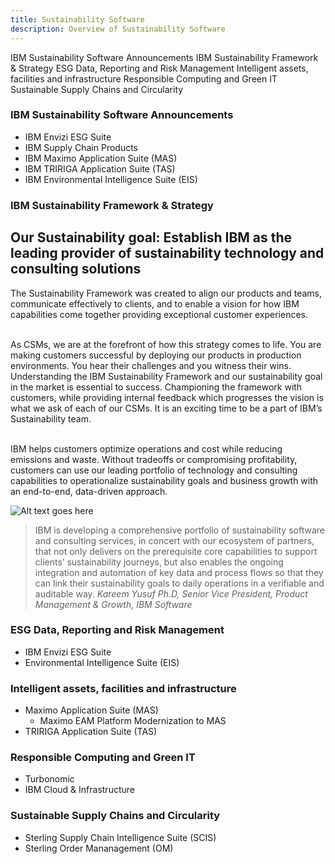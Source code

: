 ```yaml
---
title: Sustainability Software
description: Overview of Sustainability Software
---
```



<AnchorLinks small>
<AnchorLink>IBM Sustainability Software Announcements</AnchorLink>
<AnchorLink>IBM Sustainability Framework & Strategy</AnchorLink>
<AnchorLink>ESG Data, Reporting and Risk Management</AnchorLink>
<AnchorLink>Intelligent assets, facilities and infrastructure</AnchorLink>
<AnchorLink>Responsible Computing and Green IT</AnchorLink>
<AnchorLink>Sustainable Supply Chains and Circularity</AnchorLink>
</AnchorLinks>

<Row>

### IBM Sustainability Software Announcements

</Row>

- <Link to='/common/ai-apps/csm-ai-envizi#envizi-announcements' target='_blank' rel='noreferrer noopener'>IBM Envizi ESG Suite</Link>
- <Link to='/common/ai-apps/csm-ai-supply-chain#supply-chain-announcements' target='_blank' rel='noreferrer noopener'>IBM Supply Chain Products</Link>
- <Link to='/common/ai-apps/csm-ai-maximo#maximo-application-suite-announcements' target='_blank' rel='noreferrer noopener'>IBM Maximo Application Suite (MAS)</Link>
- <Link to='/common/ai-apps/csm-ai-tririga#tririgatas-announcements' target='_blank' rel='noreferrer noopener'>IBM TRIRIGA Application Suite (TAS)</Link>
- <Link to='/common/ai-apps/csm-ai-weather-center#eis-announcements' target='_blank' rel='noreferrer noopener'>IBM Environmental Intelligence Suite (EIS)</Link>

<Row>



### IBM Sustainability Framework & Strategy



</Row>

<Row>

## Our Sustainability goal: Establish IBM as the leading provider of sustainability technology and consulting solutions

</Row>

<Row>

The Sustainability Framework was created to align our products and teams, communicate effectively to clients, and to enable a vision for how IBM capabilities come together providing exceptional customer experiences.<br/><br/>

As CSMs, we are at the forefront of how this strategy comes to life.  You are making customers successful by deploying our products in production environments.  You hear their challenges and you witness their wins.  Understanding the IBM Sustainability Framework and our sustainability goal in the market is essential to success.  Championing the framework with customers, while providing internal feedback which progresses the vision is what we ask of each of our CSMs.  It is an exciting time to be a part of IBM’s Sustainability team.<br/><br/>

IBM helps customers optimize operations and cost while reducing emissions and waste. Without tradeoffs
or compromising profitability, customers can use our leading portfolio of technology and consulting
capabilities to operationalize sustainability goals and business growth with an end-to-end, data-driven approach.<br/>

</Row>

<Row>

<Column>

![Alt text goes here](/../images/sustain-framework-products.png)

</Column>

</Row>

<Row>

>IBM is developing a comprehensive portfolio of sustainability software and consulting services, in concert with our ecosystem of partners, that not only delivers on the prerequisite core capabilities to support clients’ sustainability journeys, but also enables the ongoing integration and automation of key data and process flows so that they can link their sustainability goals to daily operations in a verifiable and auditable way.
><cite>Kareem Yusuf Ph.D, Senior Vice President, Product Management & Growth, IBM Software</cite>

</Row>


<Row>

### ESG Data, Reporting and Risk Management

</Row>

<Row>

- <Link to='/common/ai-apps/csm-ai-envizi' target='_blank' rel='noreferrer noopener'>IBM Envizi ESG Suite</Link>
- <Link to='/common/ai-apps/csm-ai-weather-center' target='_blank' rel='noreferrer noopener'>Environmental Intelligence Suite (EIS)</Link>

</Row>

<Row>

### Intelligent assets, facilities and infrastructure

</Row>

<Row>

- <Link to='/common/ai-apps/csm-ai-maximo' target='_blank' rel='noreferrer noopener'>Maximo Application Suite (MAS)</Link>

  - <Link to='/common/ai-apps/csm-iss-modernization' target='_blank' rel='noreferrer noopener'>Maximo EAM Platform Modernization to MAS</Link>

- <Link to='/common/ai-apps/csm-ai-tririga' target='_blank' rel='noreferrer noopener'>TRIRIGA Application Suite (TAS)</Link>

</Row>

<Row>

### Responsible Computing and Green IT

</Row>

<Row>

- <Link to='/common/automation/csm-automation-turbonomic' target='_blank' rel='noreferrer noopener'>Turbonomic</Link>
- <Link to='/common/public-cloud/csm-cloud-overview' target='_blank' rel='noreferrer noopener'>IBM Cloud & Infrastructure</Link>

</Row>

<Row>

### Sustainable Supply Chains and Circularity

</Row>

<Row>

- <Link to='/common/ai-apps/csm-ai-supply-chain-intelligence-suite' target='_blank' rel='noreferrer noopener'>Sterling Supply Chain Intelligence Suite (SCIS)</Link>
- <Link to='/common/ai-apps/csm-ai-sterling-order-inventory' target='_blank' rel='noreferrer noopener'>Sterling Order Mananagement (OM)</Link>

</Row>
